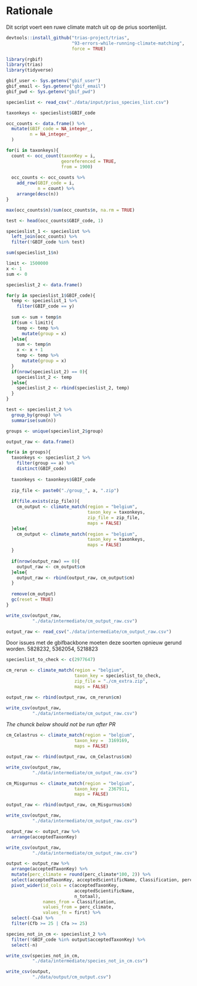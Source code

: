 # Rationale
Dit script voert een ruwe climate match uit op de prius soortenlijst.

```r
devtools::install_github("trias-project/trias",
                         "93-errors-while-running-climate-matching",
                         force = TRUE)
```

```r
library(rgbif)
library(trias)
library(tidyverse)
```

```r
gbif_user <- Sys.getenv("gbif_user")
gbif_email <- Sys.getenv("gbif_email")
gbif_pwd <- Sys.getenv("gbif_pwd")
```

```r
specieslist <- read_csv("./data/input/prius_species_list.csv")

taxonkeys <- specieslist$GBIF_code

occ_counts <- data.frame() %>% 
  mutate(GBIF_code = NA_integer_,
         n = NA_integer_
  )

for(i in taxonkeys){
  count <- occ_count(taxonKey = i,
                     georeferenced = TRUE,
                     from = 1900)
  
  occ_counts <- occ_counts %>% 
    add_row(GBIF_code = i,
            n = count) %>% 
    arrange(desc(n))
}

max(occ_counts$n)/sum(occ_counts$n, na.rm = TRUE)

test <- head(occ_counts$GBIF_code, 1)

specieslist_1 <- specieslist %>% 
  left_join(occ_counts) %>% 
  filter(!GBIF_code %in% test)

sum(specieslist_1$n)

limit <- 1500000
x <- 1
sum <- 0

specieslist_2 <- data.frame()

for(y in specieslist_1$GBIF_code){
  temp <- specieslist_1 %>% 
    filter(GBIF_code == y)
  
  sum <- sum + temp$n
  if(sum < limit){
    temp <- temp %>% 
      mutate(group = x)
  }else{
    sum <- temp$n
    x <- x + 1 
    temp <- temp %>% 
      mutate(group = x)
  }
  if(nrow(specieslist_2) == 0){
    specieslist_2 <- temp
  }else{
    specieslist_2 <- rbind(specieslist_2, temp)
  }
}

test <- specieslist_2 %>% 
  group_by(group) %>% 
  summarise(sum(n))
```

```r
groups <- unique(specieslist_2$group)

output_raw <- data.frame()

for(a in groups){
  taxonkeys <- specieslist_2 %>% 
    filter(group == a) %>% 
    distinct(GBIF_code)
  
  taxonkeys <- taxonkeys$GBIF_code
  
  zip_file <- paste0("./group_", a, ".zip")
  
  if(file.exists(zip_file)){
    cm_output <- climate_match(region = "belgium",
                               taxon_key = taxonkeys,
                               zip_file = zip_file,
                               maps = FALSE)
  }else{
    cm_output <- climate_match(region = "belgium",
                               taxon_key = taxonkeys,
                               maps = FALSE)
  }
  
  if(nrow(output_raw) == 0){
    output_raw <- cm_output$cm
  }else{
    output_raw <- rbind(output_raw, cm_output$cm)
  }
  
  remove(cm_output)
  gc(reset = TRUE)
}

write_csv(output_raw, 
          "./data/intermediate/cm_output_raw.csv")
```

```r
output_raw <- read_csv("./data/intermediate/cm_output_raw.csv")
```

Door issues met de gbifbackbone moeten deze soorten opnieuw gerund worden. 
5828232,
5362054,
5218823

```r
specieslist_to_check <- c(2977647)

cm_rerun <- climate_match(region = "belgium",
                          taxon_key = specieslist_to_check,
                          zip_file = "./cm_extra.zip",
                          maps = FALSE)

output_raw <- rbind(output_raw, cm_rerun$cm)

write_csv(output_raw, 
          "./data/intermediate/cm_output_raw.csv")
```

*The chunck below should not be run after PR*

```r
cm_Celastrus <- climate_match(region = "belgium",
                          taxon_key =  3169169,
                          maps = FALSE)

output_raw <- rbind(output_raw, cm_Celastrus$cm)

write_csv(output_raw, 
          "./data/intermediate/cm_output_raw.csv")
```

```r
cm_Misgurnus <- climate_match(region = "belgium",
                          taxon_key =  2367911,
                          maps = FALSE)

output_raw <- rbind(output_raw, cm_Misgurnus$cm)

write_csv(output_raw, 
          "./data/intermediate/cm_output_raw.csv")
```

```r
output_raw <- output_raw %>% 
  arrange(acceptedTaxonKey)

write_csv(output_raw, 
          "./data/intermediate/cm_output_raw.csv")
```

```r
output <- output_raw %>% 
  arrange(acceptedTaxonKey) %>% 
  mutate(perc_climate = round(perc_climate*100, 2)) %>% 
  select(acceptedTaxonKey, acceptedScientificName, Classification, perc_climate, n_totaal) %>% 
  pivot_wider(id_cols = c(acceptedTaxonKey,
                          acceptedScientificName,
                          n_totaal),
              names_from = Classification,
              values_from = perc_climate,
              values_fn = first) %>% 
  select(-Csa) %>% 
  filter(Cfb >= 25 | Cfa >= 25)
```


```r
species_not_in_cm <- specieslist_2 %>% 
  filter(!GBIF_code %in% output$acceptedTaxonKey) %>% 
  select(-n)

write_csv(species_not_in_cm,
          "./data/intermediate/species_not_in_cm.csv")
```

```r
write_csv(output, 
          "./data/output/cm_output.csv")
```


